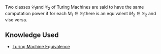 Two classes <math>\mathcal{C}_1</math>and <math>\mathcal{C}_2</math> of Turing Machines are said to have the same computation power if for each <math>M_1 \in \mathcal{C}_1</math>there is an equivalent <math>M_2 \in \mathcal{C}_2</math> and vise versa.

== Knowledge Used ==

* [[Turing Machine Equivalence]]<br />
{{Knowledge Metadata|Turing Machines|Definition}}